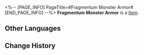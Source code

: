 <%-- [PAGE_INFO]
PageTitle=#Fragmentum Monster Armor#
[END_PAGE_INFO] --%>
{{Item Infobox
|title       = Fragmentum Monster Armor
|id          = 140068
|image       = Item Fragmentum Monster Armor.png
|type        = 
|invCategory = Missions
|rarity      = 3
|effect      = 
|description = Chitin that looks like armor, taken from a Fragmentum Monster.
}}
{{Description|1=''"Who wants something like this..."''}}
'''Fragmentum Monster Armor''' is a [[Item]].

==Other Languages==
{{Other Languages
|en   = Fragmentum Monster Armor
|zhs  = 裂界怪物盔甲
|zht  = 裂界怪物盔甲
|ja   = 裂界モンスターの鎧
|ko   = 열계 괴물 갑옷
|es   = Armadura de monstruo del Fragmentum
|fr   = Armure de monstre du Fragmentum
|ru   = Броня монстра Фрагментума
|th   = ชุดเกราะของมอนสเตอร์ใน Fragmentum
|vi   = Mũ Giáp Quái Vật Rãnh Nứt
|de   = Rüstung des Fragmentum-Monsters
|id   = Zirah Monster Fragmentum
|pt   = Armadura Monstruosa do Fragmentum
}}

==Change History==
{{Change History|2.0}}
